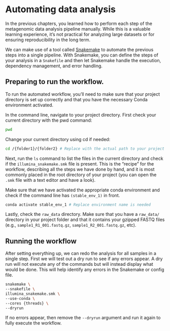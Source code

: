 # Automating data analysis

In the previous chapters, you learned how to perform each step of the metagenomic data analysis pipeline manually. While this is a valuable learning experience, it's not practical for analyzing large datasets or for ensuring reproducibility in the long term.

We can make use of a tool called [Snakemake](https://snakemake.readthedocs.io/en/stable/) to automate the previous steps into a single pipeline. With Snakemake, you can define the steps of your analysis in a `Snakefile` and then let Snakemake handle the execution, dependency management, and error handling.

## Preparing to run the workflow.

To run the automated workflow, you'll need to make sure that your project directory is set up correctly and that you have the necessary Conda environment activated.

In the command line, navigate to your project directory. First check your current directory with the pwd command:

``` bash
pwd
```

Change your current directory using cd if needed:

``` bash
cd /{folder1}/{folder2} # Replace with the actual path to your project directory
```

Next, run the `ls` command to list the files in the current directory and check if the `illumina_snakemake.smk` file is present. This is the "recipe" for the workflow, describing all the steps we have done by hand, and it is most commonly placed in the root directory of your project (you can open the `.smk` file with a text editor and have a look).

Make sure that we have activated the appropriate conda environment and check if the command line has `(stable_env_1)` in front.

``` bash
conda activate stable_env_1 # Replace environment name is needed
```

Lastly, check the `raw_data` directory. Make sure that you have a `raw_data/` directory in your project folder and that it contains your gzipped FASTQ files (e.g., `sample1_R1_001.fastq.gz`, `sample1_R2_001.fastq.gz`, etc).

## Running the workflow

After setting everything up, we can redo the analysis for all samples in a single step. First we will test out a dry run to see if any errors appear. A dry run will not execute any of the commands but will instead display what would be done. This will help identify any errors in the Snakemake or config file.

``` bash
snakemake \
--snakefile \
illumina_snakemake.smk \
--use-conda \
--cores {threads} \
--dryrun
```

If no errors appear, then remove the `--dryrun` argument and run it again to fully execute the workflow.
